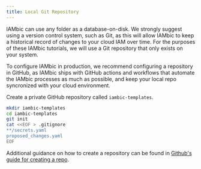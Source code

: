 ```yaml
---
title: Local Git Repository
---
```


IAMbic can use any folder as a database-on-disk. We strongly suggest using a version control system, such as Git, as this will allow IAMbic to keep a historical record of changes to your cloud IAM over time. For the purposes of these IAMbic tutorials, we will use a Git repository that only exists on your system.

To configure IAMbic in production, we recommend configuring a repository in GitHub, as IAMbic ships with GitHub actions and workflows that automate the IAMbic processes as much as possible, and keep your local repo syncronized with your cloud environment.

Create a private GitHub repository called `iambic-templates`.

```bash
mkdir iambic-templates
cd iambic-templates
git init
cat <<EOF > .gitignore
**/secrets.yaml
proposed_changes.yaml
EOF
```

Additional guidance on how to create a repository can be found in [Github&#39;s guide for creating a repo](https://docs.github.com/en/get-started/quickstart/create-a-repo).

